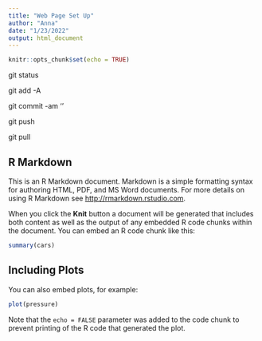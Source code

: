 ```yaml
---
title: "Web Page Set Up"
author: "Anna"
date: "1/23/2022"
output: html_document
---
```


```r
knitr::opts_chunk$set(echo = TRUE)
```
git status

git add -A

git commit -am ‘<message>’

git push

git pull

## R Markdown

This is an R Markdown document. Markdown is a simple formatting syntax for authoring HTML, PDF, and MS Word documents. For more details on using R Markdown see <http://rmarkdown.rstudio.com>.

When you click the **Knit** button a document will be generated that includes both content as well as the output of any embedded R code chunks within the document. You can embed an R code chunk like this:

```r
summary(cars)
```

## Including Plots

You can also embed plots, for example:

```r
plot(pressure)
```

Note that the `echo = FALSE` parameter was added to the code chunk to prevent printing of the R code that generated the plot.
